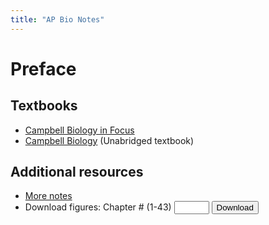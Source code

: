 ```yaml
---
title: "AP Bio Notes"
---
```


# Preface {-}

## Textbooks
- [Campbell Biology in Focus](https://drive.google.com/uc?export=download&id=1psB9_RvLbvb29f7wpxXm5B1moAnLgM9f){target="_blank"}
- [Campbell Biology](https://drive.google.com/uc?export=download&id=1_FAslC0hqf276vZ6FiNmfi4fXj2dopJJ){target="_blank"} (Unabridged textbook)

## Additional resources
- [More notes](https://drive.google.com/file/d/1F60xvNtyReV8deqlMydJd0gAT008mWQZ/view){target="_blank"}
- Download figures:
    Chapter # (1-43) <input type="number" id="chapter" min="1" max="43"> <button type="button" id="download">Download</button>

<script src="js/download.js"></script>
